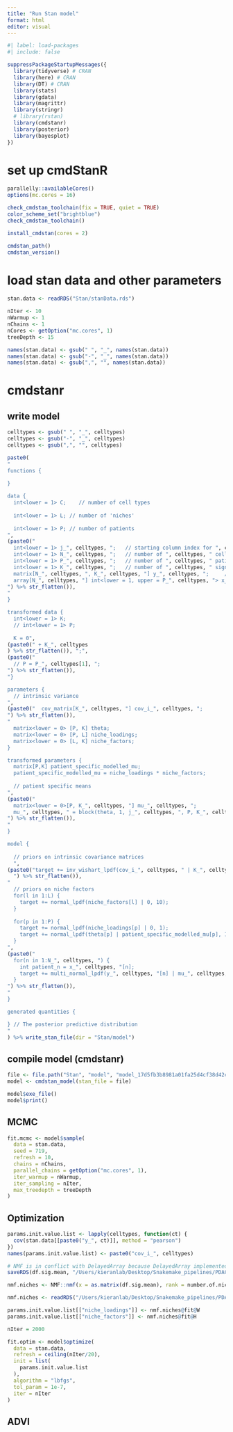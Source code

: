 ```yaml
---
title: "Run Stan model"
format: html
editor: visual
---
```


```r
#| label: load-packages
#| include: false

suppressPackageStartupMessages({
  library(tidyverse) # CRAN
  library(here) # CRAN
  library(DT) # CRAN
  library(stats)
  library(gdata)
  library(magrittr)
  library(stringr)
  # library(rstan)
  library(cmdstanr)
  library(posterior)
  library(bayesplot)
})
```

# set up cmdStanR
```r
parallelly::availableCores()
options(mc.cores = 16)
```

```r
check_cmdstan_toolchain(fix = TRUE, quiet = TRUE)
color_scheme_set("brightblue")
check_cmdstan_toolchain()
```

```r
install_cmdstan(cores = 2)
```

```r
cmdstan_path()
cmdstan_version()
```

# load stan data and other parameters
```r
stan.data <- readRDS("Stan/stanData.rds")

nIter <- 10
nWarmup <- 1
nChains <- 1
nCores <- getOption("mc.cores", 1)
treeDepth <- 15
```

```r
names(stan.data) <- gsub(" ", "_", names(stan.data))
names(stan.data) <- gsub("-", "_", names(stan.data))
names(stan.data) <- gsub(",", "", names(stan.data))
```

# cmdstanr
## write model
```r
celltypes <- gsub(" ", "_", celltypes)
celltypes <- gsub("-", "_", celltypes)
celltypes <- gsub(",", "", celltypes)

paste0(
"
functions {
  
}

data {
  int<lower = 1> C;    // number of cell types
  
  int<lower = 1> L; // number of 'niches'
  
  int<lower = 1> P; // number of patients
", 
(paste0("
  int<lower = 1> j_", celltypes, ";   // starting column index for ", celltypes, " cells 
  int<lower = 1> N_", celltypes, ";   // number of ", celltypes, " cells 
  int<lower = 1> P_", celltypes, ";   // number of ", celltypes, " patients
  int<lower = 1> K_", celltypes, ";   // number of ", celltypes, " signatures
  matrix[N_", celltypes, ", K_", celltypes, "] y_", celltypes, ";     // ", celltypes, " signature loading matrix
  array[N_", celltypes, "] int<lower = 1, upper = P_", celltypes, "> x_", celltypes, ";    // patient id for ", celltypes, " single-cells
") %>% str_flatten()), 
"
}

transformed data {
  int<lower = 1> K;
  // int<lower = 1> P;
  
  K = 0", 
(paste0(" + K_", celltypes
) %>% str_flatten()), ";",
(paste0("
  // P = P_", celltypes[1], ";
") %>% str_flatten()),
"}

parameters {
  // intrinsic variance
", 
(paste0("  cov_matrix[K_", celltypes, "] cov_i_", celltypes, ";
") %>% str_flatten()), 
"
  matrix<lower = 0> [P, K] theta;
  matrix<lower = 0> [P, L] niche_loadings;
  matrix<lower = 0> [L, K] niche_factors;
}

transformed parameters {
  matrix[P,K] patient_specific_modelled_mu;
  patient_specific_modelled_mu = niche_loadings * niche_factors;
  
  // patient specific means
", 
(paste0("
  matrix<lower = 0>[P, K_", celltypes, "] mu_", celltypes, ";
  mu_", celltypes, " = block(theta, 1, j_", celltypes, ", P, K_", celltypes, ");
") %>% str_flatten()), 
"  
}

model {
  
  // priors on intrinsic covariance matrices
  ", 
(paste0("target += inv_wishart_lpdf(cov_i_", celltypes, " | K_", celltypes, ", 0.01 + diag_matrix(rep_vector(1.0, K_", celltypes, ")));
  ") %>% str_flatten()), 
"
  // priors on niche factors
  for(l in 1:L) {
    target += normal_lpdf(niche_factors[l] | 0, 10);
  }
  
  for(p in 1:P) {
    target += normal_lpdf(niche_loadings[p] | 0, 1);
    target += normal_lpdf(theta[p] | patient_specific_modelled_mu[p], 1);
  }
", 
(paste0("
  for(n in 1:N_", celltypes, ") {
    int patient_n = x_", celltypes, "[n];
    target += multi_normal_lpdf(y_", celltypes, "[n] | mu_", celltypes, "[patient_n], cov_i_", celltypes, ");
  }
") %>% str_flatten()), 
" 
}

generated quantities {

} // The posterior predictive distribution
"
) %>% write_stan_file(dir = "Stan/model")
```

## compile model (cmdstanr)
```r
file <- file.path("Stan", "model", "model_17d5fb3b8981a01fa25d4cf38d42c562.stan")
model <- cmdstan_model(stan_file = file)
```

```r
model$exe_file()
model$print()
```

## MCMC 
```r
fit.mcmc <- model$sample(
  data = stan.data,
  seed = 719,
  refresh = 10,
  chains = nChains,
  parallel_chains = getOption("mc.cores", 1),
  iter_warmup = nWarmup,
  iter_sampling = nIter,
  max_treedepth = treeDepth
)
```

## Optimization
```r
params.init.value.list <- lapply(celltypes, function(ct) {
  cov(stan.data[[paste0("y_", ct)]], method = "pearson")
})
names(params.init.value.list) <- paste0("cov_i_", celltypes)

# NMF is in conflict with DelayedArray because DelayedArray implemented a generic seed method as well
saveRDS(df.sig.mean, "/Users/kieranlab/Desktop/Snakemake_pipelines/PDAC_TME/prototype/Stan/df_sig_mean_for_stan.rds")

nmf.niches <- NMF::nmf(x = as.matrix(df.sig.mean), rank = number.of.niches, method = "brunet", seed = NULL, model = NULL, nrun = 1, .options = 'p4tv')

nmf.niches <- readRDS("/Users/kieranlab/Desktop/Snakemake_pipelines/PDAC_TME/prototype/Stan/nmf_niches_for_stan.rds")

params.init.value.list[["niche_loadings"]] <- nmf.niches@fit@W
params.init.value.list[["niche_factors"]] <- nmf.niches@fit@H
```

```r
nIter = 2000

fit.optim <- model$optimize(
  data = stan.data,
  refresh = ceiling(nIter/20),
  init = list(
    params.init.value.list
  ),
  algorithm = "lbfgs",
  tol_param = 1e-7,
  iter = nIter
)
```

## ADVI
```r

```
